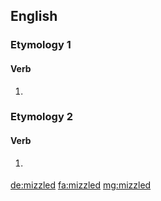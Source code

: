 ==English==

===Etymology 1===

====Verb====
{{head|en|verb form}}

# {{en-past of|mizzle}}

===Etymology 2===

====Verb====
{{head|en|verb form}}

# {{context|humorous|lang=en}} {{deliberate misspelling of|misled|lang=en}}

[[de:mizzled]]
[[fa:mizzled]]
[[mg:mizzled]]
